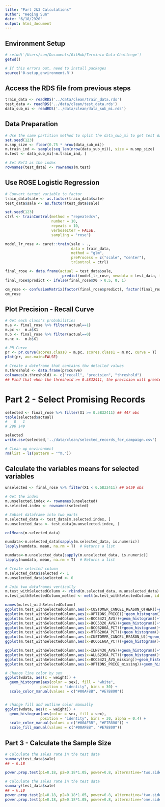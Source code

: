```yaml
---
title: "Part 2&3 Calculations"
author: "Heqing Sun"
date: "6/18/2020"
output: html_document
---
```


## Environment Setup
```r
# setwd('/Users/sun/Documents/GitHub/Terminix-Data-Challenge')
getwd()

# If this errors out, need to install packages
source('0-setup_environment.R')
```

## Access the RDS file from previous steps
```r
train_data <- readRDS('../data/clean/train_data.rds')
test_data <- readRDS('../data/clean/test_data.rds')
data_sub_mi <- readRDS('../data/clean/data_sub_mi.rds')
```

## Data Preparation
```r
# Use the same partition method to split the data_sub_mi to get test data index
set.seed(123)
m.smp_size <- floor(0.75 * nrow(data_sub_mi))
m.train_ind <- sample(seq_len(nrow(data_sub_mi)), size = m.smp_size)
m.test <- data_sub_mi[-m.train_ind, ]

# Set Ref1 as the index
rownames(test_data) <- rownames(m.test)
```

## Use ROSE Logistic Regression
```r
# Convert target variable to factor
train_data$sale <- as.factor(train_data$sale)
test_data$sale <- as.factor(test_data$sale)

set.seed(123)
ctrl <- trainControl(method = "repeatedcv", 
                     number = 10, 
                     repeats = 10, 
                     verboseIter = FALSE,
                     sampling = "rose")

model_lr_rose <- caret::train(sale ~ .,
                              data = train_data,
                              method = "glm",
                              preProcess = c("scale", "center"),
                              trControl = ctrl)

final_rose <- data.frame(actual = test_data$sale,
                          predict(model_lr_rose, newdata = test_data, type = "prob"))
final_rose$predict <- ifelse(final_rose$X0 > 0.5, 0, 1)

cm_rose <- confusionMatrix(factor(final_rose$predict), factor(final_rose$actual), positive = "1")
cm_rose
```

## Plot Precision - Recall Curve
```r
# Get each class's probabilities
m.a <- final_rose %>% filter(actual==1)
m.pc <-  m.a$X1
m.b <- final_rose %>% filter(actual==0)
m.nc <-  m.b$X1

# PR Curve
pr <- pr.curve(scores.class0 = m.pc, scores.class1 = m.nc, curve = T)
plot(pr, auc.main=FALSE)

# Create a dateframe that contains thw detailed values
m.threshold <- data.frame(pr$curve)
colnames(m.threshold) <- c("recall", "precision", "threshold")
## Find that when the threshold >= 0.5832411, the precision will greater than 1/3
```

# Part 2 - Select Promising Records
```r
selected <- final_rose %>% filter(X1 >= 0.5832411) ## 447 obs
table(selected$actual)
#   0   1 
# 298 149 

selected
write.csv(selected,'../data/clean/selected_records_for_campaign.csv')

# Clean up environment
rm(list = ls(pattern = "^m."))
```

## Calculate the variables means for selected variables
```r
unselected <- final_rose %>% filter(X1 < 0.5832411) ## 5459 obs

# Get the index
m.unselected.index <- rownames(unselected)
m.selected.index <- rownames(selected)

# Subset dataframe into two parts
m.selected_data <- test_data[m.selected.index, ]
m.unselected_data <- test_data[m.unselected.index, ]

colMeans(m.selected_data)

numdata<-m.selected_data[sapply(m.selected_data, is.numeric)]  
lapply(numdata, mean, na.rm = T)  # Returns a list  

numdata<-m.unselected_data[sapply(m.unselected_data, is.numeric)]  
lapply(numdata, mean, na.rm = T)  # Returns a list  

# Create selected column
m.selected_data$selected <- 1
m.unselected_data$selected <- 0

# Join two dataframes vertically
m.test_withSelectedColumn <- rbind(m.selected_data, m.unselected_data)
m.test_withSelectedColumn_melted <- melt(m.test_withSelectedColumn, id.var = "selected")

```




```r
names(m.test_withSelectedColumn)
ggplot(m.test_withSelectedColumn,aes(x=CUSTOMER_CANCEL_REASON_OTHER))+geom_histogram()+facet_grid(~selected)+theme_bw()
ggplot(m.test_withSelectedColumn,aes(x=OPTIONS_PRICE))+geom_histogram()+facet_grid(~selected)+theme_bw()
ggplot(m.test_withSelectedColumn,aes(x=BCC5421_AVG))+geom_histogram()+facet_grid(~selected)+theme_bw()
ggplot(m.test_withSelectedColumn,aes(x=BCC5320_AVG))+geom_histogram()+facet_grid(~selected)+theme_bw()
ggplot(m.test_withSelectedColumn,aes(x=BCC6200A_PCT))+geom_histogram()+facet_grid(~selected)+theme_bw()
ggplot(m.test_withSelectedColumn,aes(x=MTF6200A_PCT))+geom_histogram()+facet_grid(~selected)+theme_bw()
ggplot(m.test_withSelectedColumn,aes(x=CUSTOMER_CANCEL_REASON_U))+geom_histogram()+facet_grid(~selected)+theme_bw()
ggplot(m.test_withSelectedColumn,aes(x=BCC6160A_PCT))+geom_histogram()+facet_grid(~selected)+theme_bw()

ggplot(m.test_withSelectedColumn,aes(x=ILN7430_AVG))+geom_histogram()+facet_grid(~selected)+theme_bw()
ggplot(m.test_withSelectedColumn,aes(x=ALL6230A_PCT))+geom_histogram()+facet_grid(~selected)+theme_bw()
ggplot(m.test_withSelectedColumn,aes(x=BCC5421_AVG_missing))+geom_histogram()+facet_grid(~selected)+theme_bw()
ggplot(m.test_withSelectedColumn,aes(x=OPTIONS_PRICE_missing))+geom_histogram()+facet_grid(~selected)+theme_bw()


```


```r
# Change line color by sex
ggplot(wdata, aes(x = weight)) +
  geom_histogram(aes(color = sex), fill = "white",
                position = "identity", bins = 30) +
  scale_color_manual(values = c("#00AFBB", "#E7B800")) 


# change fill and outline color manually 
ggplot(wdata, aes(x = weight)) +
  geom_histogram(aes(color = sex, fill = sex), 
                position = "identity", bins = 30, alpha = 0.4) +
  scale_color_manual(values = c("#00AFBB", "#E7B800")) +
  scale_fill_manual(values = c("#00AFBB", "#E7B800"))
```


## Part 3 - Calculate the Sample Size
```r
# Calculate the sales rate in the test data
summary(test_data$sale)
## ~ 0.18

power.prop.test(p1=0.18, p2=0.18*1.05, power=0.8, alternative='two.sided', sig.level=0.1)
```

```r
# Calculate the sales rate in the test data
summary(test_data$sale)
## ~ 0.18
power.prop.test(p1=0.18, p2=0.18*1.05, power=0.8, alternative='two.sided', sig.level=0.05)
power.prop.test(p1=0.18, p2=0.18*1.05, power=0.8, alternative='one.sided', sig.level=0.1)
```